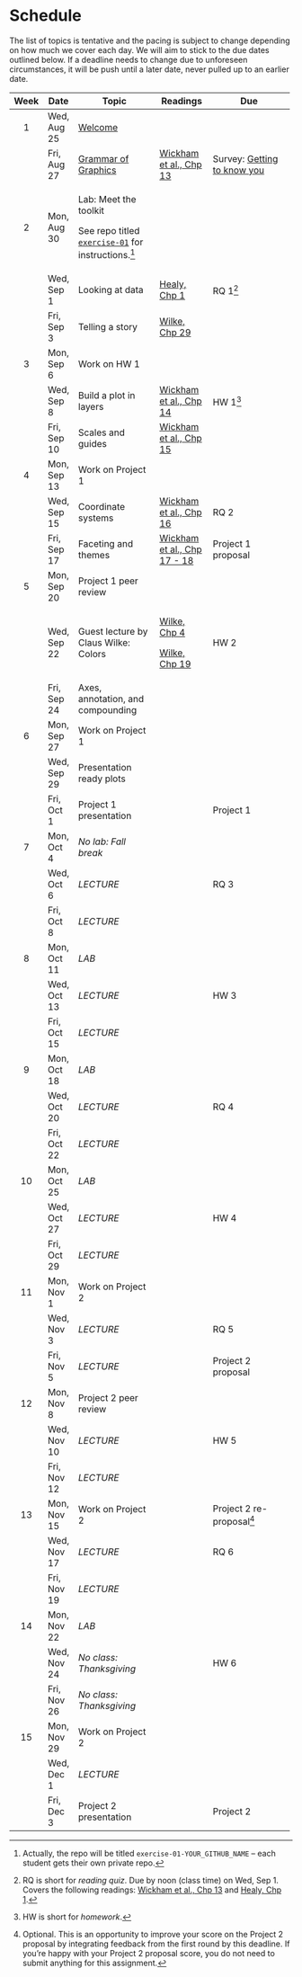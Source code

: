 # Schedule

The list of topics is tentative and the pacing is subject to change depending on how much we cover each day.
We will aim to stick to the due dates outlined below.
If a deadline needs to change due to unforeseen circumstances, it will be push until a later date, never pulled up to an earlier date.

+------+-------------+------------------------------------------------------------------------------------------------------------------+-----------------------------------------------------------------------+-------------------------------------------------------------------------------------------------------------------------------------+
| Week | Date        | Topic                                                                                                            | Readings                                                              | Due                                                                                                                                 |
+:====:+=============+==================================================================================================================+=======================================================================+=====================================================================================================================================+
| 1    | Wed, Aug 25 | [Welcome](https://vizdata-f21.github.io/slides/01-welcome/01-welcome.html#1)                                     |                                                                       |                                                                                                                                     |
+------+-------------+------------------------------------------------------------------------------------------------------------------+-----------------------------------------------------------------------+-------------------------------------------------------------------------------------------------------------------------------------+
|      | Fri, Aug 27 | [Grammar of Graphics](https://vizdata-f21.github.io/slides/02-grammar-of-graphics/02-grammar-of-graphics.html#1) | [Wickham et al., Chp 13](https://ggplot2-book.org/mastery.html)       | Survey: [Getting to know you](https://sakai.duke.edu/samigo-app/servlet/Login?id=6fa7ebf3-01af-42a6-91ba-3e813d3901221629867759400) |
+------+-------------+------------------------------------------------------------------------------------------------------------------+-----------------------------------------------------------------------+-------------------------------------------------------------------------------------------------------------------------------------+
| 2    | Mon, Aug 30 | Lab: Meet the toolkit\                                                                                           |                                                                       |                                                                                                                                     |
|      |             |                                                                                                                  |                                                                       |                                                                                                                                     |
|      |             | See repo titled [`exercise-01`](https://github.com/vizdata-f21) for instructions.[^schedule-1]                   |                                                                       |                                                                                                                                     |
+------+-------------+------------------------------------------------------------------------------------------------------------------+-----------------------------------------------------------------------+-------------------------------------------------------------------------------------------------------------------------------------+
|      | Wed, Sep 1  | Looking at data                                                                                                  | [Healy, Chp 1](https://socviz.co/lookatdata.html#lookatdata)          | RQ 1[^schedule-2]                                                                                                                   |
+------+-------------+------------------------------------------------------------------------------------------------------------------+-----------------------------------------------------------------------+-------------------------------------------------------------------------------------------------------------------------------------+
|      | Fri, Sep 3  | Telling a story                                                                                                  | [Wilke, Chp 29](https://clauswilke.com/dataviz/telling-a-story.html)  |                                                                                                                                     |
+------+-------------+------------------------------------------------------------------------------------------------------------------+-----------------------------------------------------------------------+-------------------------------------------------------------------------------------------------------------------------------------+
| 3    | Mon, Sep 6  | Work on HW 1                                                                                                     |                                                                       |                                                                                                                                     |
+------+-------------+------------------------------------------------------------------------------------------------------------------+-----------------------------------------------------------------------+-------------------------------------------------------------------------------------------------------------------------------------+
|      | Wed, Sep 8  | Build a plot in layers                                                                                           | [Wickham et al., Chp 14](https://ggplot2-book.org/layers.html)        | HW 1[^schedule-3]                                                                                                                   |
+------+-------------+------------------------------------------------------------------------------------------------------------------+-----------------------------------------------------------------------+-------------------------------------------------------------------------------------------------------------------------------------+
|      | Fri, Sep 10 | Scales and guides                                                                                                | [Wickham et al., Chp 15](https://ggplot2-book.org/scales-guides.html) |                                                                                                                                     |
+------+-------------+------------------------------------------------------------------------------------------------------------------+-----------------------------------------------------------------------+-------------------------------------------------------------------------------------------------------------------------------------+
| 4    | Mon, Sep 13 | Work on Project 1                                                                                                |                                                                       |                                                                                                                                     |
+------+-------------+------------------------------------------------------------------------------------------------------------------+-----------------------------------------------------------------------+-------------------------------------------------------------------------------------------------------------------------------------+
|      | Wed, Sep 15 | Coordinate systems                                                                                               | [Wickham et al., Chp 16](https://ggplot2-book.org/coord.html)         | RQ 2                                                                                                                                |
+------+-------------+------------------------------------------------------------------------------------------------------------------+-----------------------------------------------------------------------+-------------------------------------------------------------------------------------------------------------------------------------+
|      | Fri, Sep 17 | Faceting and themes                                                                                              | [Wickham et al., Chp 17 - 18](https://ggplot2-book.org/facet.html)    | Project 1 proposal                                                                                                                  |
+------+-------------+------------------------------------------------------------------------------------------------------------------+-----------------------------------------------------------------------+-------------------------------------------------------------------------------------------------------------------------------------+
| 5    | Mon, Sep 20 | Project 1 peer review                                                                                            |                                                                       |                                                                                                                                     |
+------+-------------+------------------------------------------------------------------------------------------------------------------+-----------------------------------------------------------------------+-------------------------------------------------------------------------------------------------------------------------------------+
|      | Wed, Sep 22 | Guest lecture by Claus Wilke: Colors                                                                             | [Wilke, Chp 4](https://clauswilke.com/dataviz/color-basics.html)      | HW 2                                                                                                                                |
|      |             |                                                                                                                  |                                                                       |                                                                                                                                     |
|      |             |                                                                                                                  | [Wilke, Chp 19](https://clauswilke.com/dataviz/color-pitfalls.html)   |                                                                                                                                     |
+------+-------------+------------------------------------------------------------------------------------------------------------------+-----------------------------------------------------------------------+-------------------------------------------------------------------------------------------------------------------------------------+
|      | Fri, Sep 24 | Axes, annotation, and compounding                                                                                |                                                                       |                                                                                                                                     |
+------+-------------+------------------------------------------------------------------------------------------------------------------+-----------------------------------------------------------------------+-------------------------------------------------------------------------------------------------------------------------------------+
| 6    | Mon, Sep 27 | Work on Project 1                                                                                                |                                                                       |                                                                                                                                     |
+------+-------------+------------------------------------------------------------------------------------------------------------------+-----------------------------------------------------------------------+-------------------------------------------------------------------------------------------------------------------------------------+
|      | Wed, Sep 29 | Presentation ready plots                                                                                         |                                                                       |                                                                                                                                     |
+------+-------------+------------------------------------------------------------------------------------------------------------------+-----------------------------------------------------------------------+-------------------------------------------------------------------------------------------------------------------------------------+
|      | Fri, Oct 1  | Project 1 presentation                                                                                           |                                                                       | Project 1                                                                                                                           |
+------+-------------+------------------------------------------------------------------------------------------------------------------+-----------------------------------------------------------------------+-------------------------------------------------------------------------------------------------------------------------------------+
| 7    | Mon, Oct 4  | *No lab: Fall break*                                                                                             |                                                                       |                                                                                                                                     |
+------+-------------+------------------------------------------------------------------------------------------------------------------+-----------------------------------------------------------------------+-------------------------------------------------------------------------------------------------------------------------------------+
|      | Wed, Oct 6  | *LECTURE*                                                                                                        |                                                                       | RQ 3                                                                                                                                |
+------+-------------+------------------------------------------------------------------------------------------------------------------+-----------------------------------------------------------------------+-------------------------------------------------------------------------------------------------------------------------------------+
|      | Fri, Oct 8  | *LECTURE*                                                                                                        |                                                                       |                                                                                                                                     |
+------+-------------+------------------------------------------------------------------------------------------------------------------+-----------------------------------------------------------------------+-------------------------------------------------------------------------------------------------------------------------------------+
| 8    | Mon, Oct 11 | *LAB*                                                                                                            |                                                                       |                                                                                                                                     |
+------+-------------+------------------------------------------------------------------------------------------------------------------+-----------------------------------------------------------------------+-------------------------------------------------------------------------------------------------------------------------------------+
|      | Wed, Oct 13 | *LECTURE*                                                                                                        |                                                                       | HW 3                                                                                                                                |
+------+-------------+------------------------------------------------------------------------------------------------------------------+-----------------------------------------------------------------------+-------------------------------------------------------------------------------------------------------------------------------------+
|      | Fri, Oct 15 | *LECTURE*                                                                                                        |                                                                       |                                                                                                                                     |
+------+-------------+------------------------------------------------------------------------------------------------------------------+-----------------------------------------------------------------------+-------------------------------------------------------------------------------------------------------------------------------------+
| 9    | Mon, Oct 18 | *LAB*                                                                                                            |                                                                       |                                                                                                                                     |
+------+-------------+------------------------------------------------------------------------------------------------------------------+-----------------------------------------------------------------------+-------------------------------------------------------------------------------------------------------------------------------------+
|      | Wed, Oct 20 | *LECTURE*                                                                                                        |                                                                       | RQ 4                                                                                                                                |
+------+-------------+------------------------------------------------------------------------------------------------------------------+-----------------------------------------------------------------------+-------------------------------------------------------------------------------------------------------------------------------------+
|      | Fri, Oct 22 | *LECTURE*                                                                                                        |                                                                       |                                                                                                                                     |
+------+-------------+------------------------------------------------------------------------------------------------------------------+-----------------------------------------------------------------------+-------------------------------------------------------------------------------------------------------------------------------------+
| 10   | Mon, Oct 25 | *LAB*                                                                                                            |                                                                       |                                                                                                                                     |
+------+-------------+------------------------------------------------------------------------------------------------------------------+-----------------------------------------------------------------------+-------------------------------------------------------------------------------------------------------------------------------------+
|      | Wed, Oct 27 | *LECTURE*                                                                                                        |                                                                       | HW 4                                                                                                                                |
+------+-------------+------------------------------------------------------------------------------------------------------------------+-----------------------------------------------------------------------+-------------------------------------------------------------------------------------------------------------------------------------+
|      | Fri, Oct 29 | *LECTURE*                                                                                                        |                                                                       |                                                                                                                                     |
+------+-------------+------------------------------------------------------------------------------------------------------------------+-----------------------------------------------------------------------+-------------------------------------------------------------------------------------------------------------------------------------+
| 11   | Mon, Nov 1  | Work on Project 2                                                                                                |                                                                       |                                                                                                                                     |
+------+-------------+------------------------------------------------------------------------------------------------------------------+-----------------------------------------------------------------------+-------------------------------------------------------------------------------------------------------------------------------------+
|      | Wed, Nov 3  | *LECTURE*                                                                                                        |                                                                       | RQ 5                                                                                                                                |
+------+-------------+------------------------------------------------------------------------------------------------------------------+-----------------------------------------------------------------------+-------------------------------------------------------------------------------------------------------------------------------------+
|      | Fri, Nov 5  | *LECTURE*                                                                                                        |                                                                       | Project 2 proposal                                                                                                                  |
+------+-------------+------------------------------------------------------------------------------------------------------------------+-----------------------------------------------------------------------+-------------------------------------------------------------------------------------------------------------------------------------+
| 12   | Mon, Nov 8  | Project 2 peer review                                                                                            |                                                                       |                                                                                                                                     |
+------+-------------+------------------------------------------------------------------------------------------------------------------+-----------------------------------------------------------------------+-------------------------------------------------------------------------------------------------------------------------------------+
|      | Wed, Nov 10 | *LECTURE*                                                                                                        |                                                                       | HW 5                                                                                                                                |
+------+-------------+------------------------------------------------------------------------------------------------------------------+-----------------------------------------------------------------------+-------------------------------------------------------------------------------------------------------------------------------------+
|      | Fri, Nov 12 | *LECTURE*                                                                                                        |                                                                       |                                                                                                                                     |
+------+-------------+------------------------------------------------------------------------------------------------------------------+-----------------------------------------------------------------------+-------------------------------------------------------------------------------------------------------------------------------------+
| 13   | Mon, Nov 15 | Work on Project 2                                                                                                |                                                                       | Project 2 re-proposal[^schedule-4]                                                                                                  |
+------+-------------+------------------------------------------------------------------------------------------------------------------+-----------------------------------------------------------------------+-------------------------------------------------------------------------------------------------------------------------------------+
|      | Wed, Nov 17 | *LECTURE*                                                                                                        |                                                                       | RQ 6                                                                                                                                |
+------+-------------+------------------------------------------------------------------------------------------------------------------+-----------------------------------------------------------------------+-------------------------------------------------------------------------------------------------------------------------------------+
|      | Fri, Nov 19 | *LECTURE*                                                                                                        |                                                                       |                                                                                                                                     |
+------+-------------+------------------------------------------------------------------------------------------------------------------+-----------------------------------------------------------------------+-------------------------------------------------------------------------------------------------------------------------------------+
| 14   | Mon, Nov 22 | *LAB*                                                                                                            |                                                                       |                                                                                                                                     |
+------+-------------+------------------------------------------------------------------------------------------------------------------+-----------------------------------------------------------------------+-------------------------------------------------------------------------------------------------------------------------------------+
|      | Wed, Nov 24 | *No class: Thanksgiving*                                                                                         |                                                                       | HW 6                                                                                                                                |
+------+-------------+------------------------------------------------------------------------------------------------------------------+-----------------------------------------------------------------------+-------------------------------------------------------------------------------------------------------------------------------------+
|      | Fri, Nov 26 | *No class: Thanksgiving*                                                                                         |                                                                       |                                                                                                                                     |
+------+-------------+------------------------------------------------------------------------------------------------------------------+-----------------------------------------------------------------------+-------------------------------------------------------------------------------------------------------------------------------------+
| 15   | Mon, Nov 29 | Work on Project 2                                                                                                |                                                                       |                                                                                                                                     |
+------+-------------+------------------------------------------------------------------------------------------------------------------+-----------------------------------------------------------------------+-------------------------------------------------------------------------------------------------------------------------------------+
|      | Wed, Dec 1  | *LECTURE*                                                                                                        |                                                                       |                                                                                                                                     |
+------+-------------+------------------------------------------------------------------------------------------------------------------+-----------------------------------------------------------------------+-------------------------------------------------------------------------------------------------------------------------------------+
|      | Fri, Dec 3  | Project 2 presentation                                                                                           |                                                                       | Project 2                                                                                                                           |
+------+-------------+------------------------------------------------------------------------------------------------------------------+-----------------------------------------------------------------------+-------------------------------------------------------------------------------------------------------------------------------------+

[^schedule-1]: Actually, the repo will be titled `exercise-01-YOUR_GITHUB_NAME` -- each student gets their own private repo.

[^schedule-2]: RQ is short for *reading quiz*.
    Due by noon (class time) on Wed, Sep 1.
    Covers the following readings: [Wickham et al., Chp 13](https://ggplot2-book.org/mastery.html) and [Healy, Chp 1](https://socviz.co/lookatdata.html#lookatdata).

[^schedule-3]: HW is short for *homework*.

[^schedule-4]: Optional.
    This is an opportunity to improve your score on the Project 2 proposal by integrating feedback from the first round by this deadline.
    If you're happy with your Project 2 proposal score, you do not need to submit anything for this assignment.
